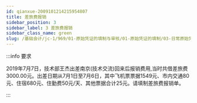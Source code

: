 ```yaml
---
id: qianxue-2009101214215954807
title: 差旅费报销
sidebar_position: 3
sidebar_label: 3 差旅费报销
sidebar_class_name: green
slug: /基础会计/jc-1/969/01-原始凭证的填制与审核/01-原始凭证的填制/03-日常原始凭证填制实训/qianxue-2009101210343746057/qianxue-2009101214215954807/差旅费报销
---
```


:::info 要求

2019年7月7日，技术部王杰出差南京(技术交流)回来后报销费用,当时共借差旅费3000.00元。出差日期从7月1日至7月6日，其中飞机票票据1549元、市内交通80元、住宿680元、住勤费50元/天、其他票据合计25元。请填制差旅费报销单。

:::
